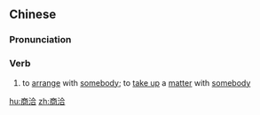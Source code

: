 ==Chinese==
{{zh-forms}}

===Pronunciation===
{{zh-pron
|m=shāngqià
|c=soeng1 hap6
|mn=qz,xm:siong-hia̍p/zz:siang-hia̍p
|cat=n
}}

===Verb===
{{zh-verb}}

# to [[arrange]] with [[somebody]]; to [[take up]] a [[matter]] with [[somebody]]

[[hu:商洽]]
[[zh:商洽]]